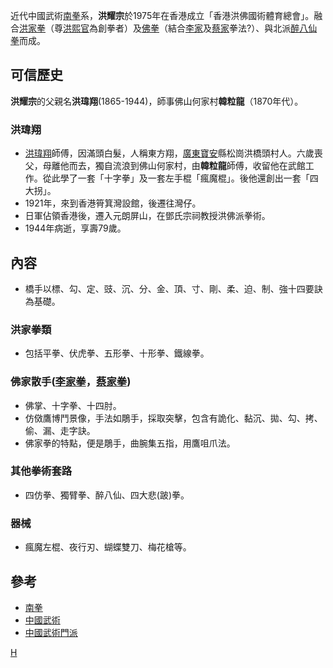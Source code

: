 {{Unreferenced |time=2011-11-14T08:24:12+00:00 }}
近代中國武術[[南拳|南拳]]系，'''洪耀宗'''於1975年在香港成立「香港洪佛國術體育總會」。融合[[洪家拳|洪家拳]]（尊[[洪熙官|洪熙官]]為創拳者）及[[佛拳|佛拳]]（結合[[李家拳|李家]]及[[蔡家拳|蔡家]]拳法?）、與北派[[醉八仙拳|醉八仙拳]]而成。

== 可信歷史 ==
'''洪耀宗'''的父親名'''洪瑋翔'''(1865-1944)，師事佛山何家村'''韓粒龍'''（1870年代）。

=== 洪瑋翔 ===
* [[洪瑋翔|洪瑋翔]]師傅，因滿頭白髮，人稱東方翔，[[廣東|廣東]][[寶安縣|寶安]]縣松崗洪橋頭村人。六歲喪父，母離他而去，獨自流浪到佛山何家村，由'''韓粒龍'''師傅，收留他在武館工作。從此學了一套「十字拳」及一套左手棍「瘋魔棍」。後他還創出一套「四大拐」。
* 1921年，來到香港筲箕灣設館，後遷往灣仔。
* 日軍佔領香港後，遷入元朗屏山，在鄧氏宗祠教授洪佛派拳術。
* 1944年病逝，享壽79歲。

== 內容 ==
* 橋手以標、勾、定、豉、沉、分、金、頂、寸、剛、柔、迫、制、強十四要訣為基礎。
=== 洪家拳類 ===
* 包括平拳、伏虎拳、五形拳、十形拳、鐵線拳。
=== 佛家散手([[李家拳|李家拳]]，[[蔡家拳|蔡家拳]]) ===
*佛掌、十字拳、十四肘。
* 仿傚鷹博鬥景像，手法如鵰手，採取突擊，包含有詭化、黏沉、拋、勾、拷、偷、漏、走字訣。
* 佛家拳的特點，便是鵰手，曲腕集五指，用鷹咀爪法。

=== 其他拳術套路 ===
* 四仿拳、獨臂拳、醉八仙、四大悲(跛)拳。
=== 器械 ===
* 瘋魔左棍、夜行刃、蝴蝶雙刀、梅花槍等。
== 參考 ==
* [[南拳|南拳]]
* [[中國武術|中國武術]]
* [[中國武術門派|中國武術門派]]

[[category:南拳|H]]